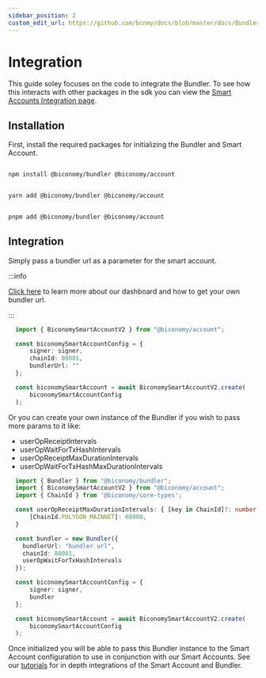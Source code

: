 ```yaml
---
sidebar_position: 2
custom_edit_url: https://github.com/bcnmy/docs/blob/master/docs/Bundler/integration.mdx
---
```


# Integration

This guide soley focuses on the code to integrate the Bundler. To see how this interacts with other packages in the sdk you can view the [Smart Accounts Integration page](/Account/integration).

## Installation

First, install the required packages for initializing the Bundler and Smart Account.


<Tabs>
<TabItem value="js" label="npm">

```bash

npm install @biconomy/bundler @biconomy/account

```

</TabItem>
<TabItem value="py" label="yarn">

```bash

yarn add @biconomy/bundler @biconomy/account

```

</TabItem>
<TabItem value="java" label="pnpm">

```bash

pnpm add @biconomy/bundler @biconomy/account

```

</TabItem>
</Tabs>

## Integration 
Simply pass a bundler url as a parameter for the smart account.

:::info

[Click here](/dashboard/keys) to learn more about our dashboard and how to get your own bundler url.

:::

```typescript
  import { BiconomySmartAccountV2 } from "@biconomy/account";

  const biconomySmartAccountConfig = {
      signer: signer,
      chainId: 80001,
      bundlerUrl: ""
  };

  const biconomySmartAccount = await BiconomySmartAccountV2.create(
      biconomySmartAccountConfig
  );
```

Or you can create your own instance of the Bundler if you wish to pass more params to it like:
- userOpReceiptIntervals
- userOpWaitForTxHashIntervals
- userOpReceiptMaxDurationIntervals
- userOpWaitForTxHashMaxDurationIntervals

```typescript
  import { Bundler } from "@biconomy/bundler";
  import { BiconomySmartAccountV2 } from "@biconomy/account";
  import { ChainId } from '@biconomy/core-types';

  const userOpReceiptMaxDurationIntervals: { [key in ChainId]?: number } = {
      [ChainId.POLYGON_MAINNET]: 60000,
  }

  const bundler = new Bundler({
    bundlerUrl: "bundler url",
    chainId: 80001,
    userOpWaitForTxHashIntervals
  });

  const biconomySmartAccountConfig = {
      signer: signer,
      bundler
  };

  const biconomySmartAccount = await BiconomySmartAccountV2.create(
      biconomySmartAccountConfig
  );
```

Once initialized you will be able to pass this Bundler instance to the Smart Account configuration to use in conjunction with our Smart Accounts. See our [tutorials](/category/tutorials) for in depth integrations of the Smart Account and Bundler.

